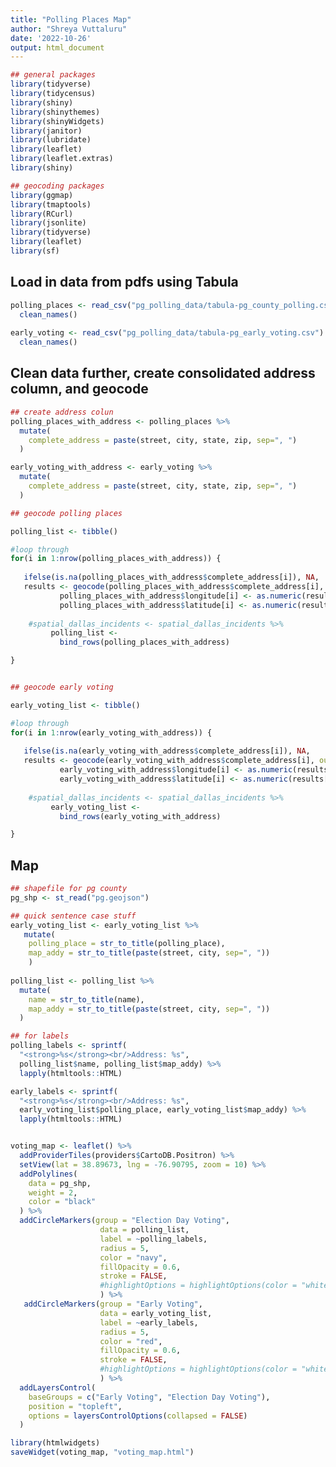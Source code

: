 ```yaml
---
title: "Polling Places Map"
author: "Shreya Vuttaluru"
date: '2022-10-26'
output: html_document
---
```


```r

## general packages
library(tidyverse)
library(tidycensus)
library(shiny)
library(shinythemes)
library(shinyWidgets)
library(janitor)
library(lubridate)
library(leaflet)
library(leaflet.extras)
library(shiny)

## geocoding packages
library(ggmap)
library(tmaptools)
library(RCurl)
library(jsonlite)
library(tidyverse)
library(leaflet)
library(sf)

```

## Load in data from pdfs using Tabula 

```r
polling_places <- read_csv("pg_polling_data/tabula-pg_county_polling.csv") %>%
  clean_names()
  
early_voting <- read_csv("pg_polling_data/tabula-pg_early_voting.csv") %>%
  clean_names()

```

## Clean data further, create consolidated address column, and geocode

```r

## create address colun
polling_places_with_address <- polling_places %>%
  mutate(
    complete_address = paste(street, city, state, zip, sep=", ")
  )

early_voting_with_address <- early_voting %>%
  mutate(
    complete_address = paste(street, city, state, zip, sep=", ")
  )

## geocode polling places

polling_list <- tibble() 

#loop through
for(i in 1:nrow(polling_places_with_address)) {
   
   ifelse(is.na(polling_places_with_address$complete_address[i]), NA,      
   results <- geocode(polling_places_with_address$complete_address[i], output = "latlona", source = "google"))
           polling_places_with_address$longitude[i] <- as.numeric(results[1])
           polling_places_with_address$latitude[i] <- as.numeric(results[2])
           
    #spatial_dallas_incidents <- spatial_dallas_incidents %>%
         polling_list <-
           bind_rows(polling_places_with_address) 

}


## geocode early voting

early_voting_list <- tibble() 

#loop through
for(i in 1:nrow(early_voting_with_address)) {
   
   ifelse(is.na(early_voting_with_address$complete_address[i]), NA,      
   results <- geocode(early_voting_with_address$complete_address[i], output = "latlona", source = "google"))
           early_voting_with_address$longitude[i] <- as.numeric(results[1])
           early_voting_with_address$latitude[i] <- as.numeric(results[2])
           
    #spatial_dallas_incidents <- spatial_dallas_incidents %>%
         early_voting_list <-
           bind_rows(early_voting_with_address) 

}


```

## Map

```r

## shapefile for pg county
pg_shp <- st_read("pg.geojson")

## quick sentence case stuff
early_voting_list <- early_voting_list %>%
   mutate(
    polling_place = str_to_title(polling_place),
    map_addy = str_to_title(paste(street, city, sep=", "))
    )
  
polling_list <- polling_list %>%
  mutate(
    name = str_to_title(name),
    map_addy = str_to_title(paste(street, city, sep=", "))
  )

## for labels
polling_labels <- sprintf(
  "<strong>%s</strong><br/>Address: %s",
  polling_list$name, polling_list$map_addy) %>%
  lapply(htmltools::HTML)

early_labels <- sprintf(
  "<strong>%s</strong><br/>Address: %s",
  early_voting_list$polling_place, early_voting_list$map_addy) %>%
  lapply(htmltools::HTML)


voting_map <- leaflet() %>%
  addProviderTiles(providers$CartoDB.Positron) %>%
  setView(lat = 38.89673, lng = -76.90795, zoom = 10) %>%
  addPolylines(
    data = pg_shp,
    weight = 2,
    color = "black"
  ) %>%
  addCircleMarkers(group = "Election Day Voting",
                    data = polling_list,
                    label = ~polling_labels,
                    radius = 5,
                    color = "navy",
                    fillOpacity = 0.6,
                    stroke = FALSE,
                    #highlightOptions = highlightOptions(color = "white", weight = 5, bringToFront = TRUE)
                    ) %>%
   addCircleMarkers(group = "Early Voting",
                    data = early_voting_list,
                    label = ~early_labels,
                    radius = 5,
                    color = "red",
                    fillOpacity = 0.6,
                    stroke = FALSE,
                    #highlightOptions = highlightOptions(color = "white", weight = 5, bringToFront = TRUE)
                    ) %>%
  addLayersControl(
    baseGroups = c("Early Voting", "Election Day Voting"),
    position = "topleft", 
    options = layersControlOptions(collapsed = FALSE)
  ) 

library(htmlwidgets)
saveWidget(voting_map, "voting_map.html")
  

```
